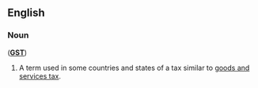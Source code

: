 ==English==

===Noun===
{{en-noun|head=[[goods]] and [[sales]] [[tax]]|goods and sales taxes}} ('''[[GST]]''')

# A term used in some countries and states of a tax similar to [[goods and services tax]].